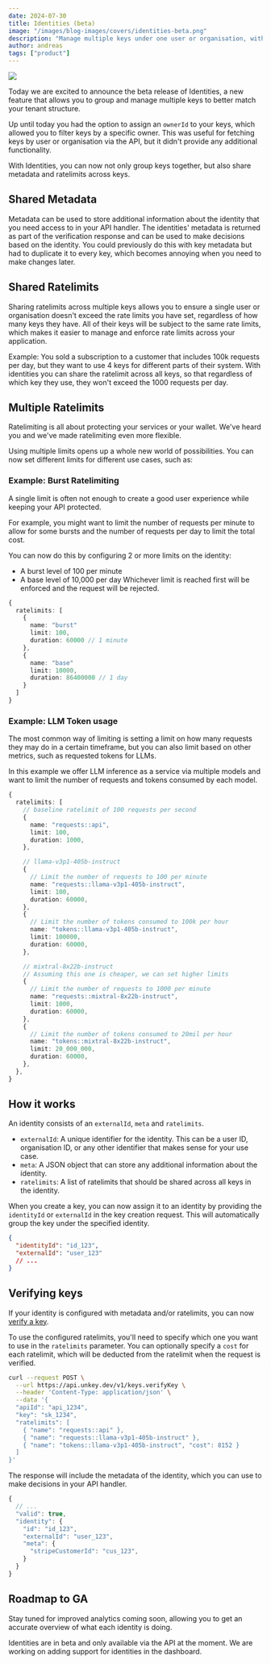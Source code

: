```yaml
---
date: 2024-07-30
title: Identities (beta)
image: "/images/blog-images/covers/identities-beta.png"
description: "Manage multiple keys under one user or organisation, with shared ratelimits and analytics."
author: andreas
tags: ["product"]
---
```


<Image src="/images/blog-images/covers/identities-beta.png"/>

Today we are excited to announce the beta release of Identities, a new feature that allows you to group and manage multiple keys to better match your tenant structure.

Up until today you had the option to assign an `ownerId` to your keys, which allowed you to filter keys by a specific owner. This was useful for fetching keys by user or organisation via the API, but it didn't provide any additional functionality.

With Identities, you can now not only group keys together, but also share metadata and ratelimits across keys.

## Shared Metadata

Metadata can be used to store additional information about the identity that you need access to in your API handler. The identities' metadata is returned as part of the verification response and can be used to make decisions based on the identity. You could previously do this with key metadata but had to duplicate it to every key, which becomes annoying when you need to make changes later.

## Shared Ratelimits

Sharing ratelimits across multiple keys allows you to ensure a single user or organisation doesn't exceed the rate limits you have set, regardless of how many keys they have. All of their keys will be subject to the same rate limits, which makes it easier to manage and enforce rate limits across your application.

Example:
You sold a subscription to a customer that includes 100k requests per day, but they want to use 4 keys for different parts of their system. With identities you can share the ratelimit across all keys, so that regardless of which key they use, they won't exceed the 1000 requests per day.



## Multiple Ratelimits

Ratelimiting is all about protecting your services or your wallet. We've heard you and we've made ratelimiting even more flexible.

Using multiple limits opens up a whole new world of possibilities. You can now set different limits for different use cases, such as:

### Example: Burst Ratelimiting

A single limit is often not enough to create a good user experience while keeping your API protected.

For example, you might want to limit the number of requests per minute to allow for some bursts and the number of requests per day to limit the total cost.

You can now do this by configuring 2 or more limits on the identity:

- A burst level of 100 per minute
- A base level of 10,000 per day
  Whichever limit is reached first will be enforced and the request will be rejected.

```typescript
{
  ratelimits: [
    {
      name: "burst"
      limit: 100,
      duration: 60000 // 1 minute
    },
    {
      name: "base"
      limit: 10000,
      duration: 86400000 // 1 day
    }
  ]
}

```

### Example: LLM Token usage

The most common way of limiting is setting a limit on how many requests they may do in a certain timeframe, but you can also limit based on other metrics, such as requested tokens for LLMs.

In this example we offer LLM inference as a service via multiple models and want to limit the number of requests and tokens consumed by each model.

```typescript
{
  ratelimits: [
    // baseline ratelimit of 100 requests per second
    {
      name: "requests::api",
      limit: 100,
      duration: 1000,
    },

    // llama-v3p1-405b-instruct
    {
      // Limit the number of requests to 100 per minute
      name: "requests::llama-v3p1-405b-instruct",
      limit: 100,
      duration: 60000,
    },
    {
      // Limit the number of tokens consumed to 100k per hour
      name: "tokens::llama-v3p1-405b-instruct",
      limit: 100000,
      duration: 60000,
    },

    // mixtral-8x22b-instruct
    // Assuming this one is cheaper, we can set higher limits
    {
      // Limit the number of requests to 1000 per minute
      name: "requests::mixtral-8x22b-instruct",
      limit: 1000,
      duration: 60000,
    },
    {
      // Limit the number of tokens consumed to 20mil per hour
      name: "tokens::mixtral-8x22b-instruct",
      limit: 20_000_000,
      duration: 60000,
    },
  },
}
```

## How it works

An identity consists of an `externalId`, `meta` and `ratelimits`.

- `externalId`: A unique identifier for the identity. This can be a user ID, organisation ID, or any other identifier that makes sense for your use case.
- `meta`: A JSON object that can store any additional information about the identity.
- `ratelimits`: A list of ratelimits that should be shared across all keys in the identity.

When you create a key, you can now assign it to an identity by providing the `identityId` or `externalId` in the key creation request. This will automatically group the key under the specified identity.

```json
{
  "identityId": "id_123",
  "externalId": "user_123"
  // ...
}
```

## Verifying keys

If your identity is configured with metadata and/or ratelimits, you can now [verify a key](https://www.unkey.com/docs/api-reference/keys/verify).

To use the configured ratelimits, you'll need to specify which one you want to use in the `ratelimits` parameter. You can optionally specify a `cost` for each ratelimit, which will be deducted from the ratelimit when the request is verified.

```bash
curl --request POST \
  --url https://api.unkey.dev/v1/keys.verifyKey \
  --header 'Content-Type: application/json' \
  --data '{
  "apiId": "api_1234",
  "key": "sk_1234",
  "ratelimits": [
    { "name": "requests::api" },
    { "name": "requests::llama-v3p1-405b-instruct" },
    { "name": "tokens::llama-v3p1-405b-instruct", "cost": 8152 }
  ]
}'
```

The response will include the metadata of the identity, which you can use to make decisions in your API handler.

```typescript
{
  // ...
  "valid": true,
  "identity": {
    "id": "id_123",
    "externalId": "user_123",
    "meta": {
      "stripeCustomerId": "cus_123",
    }
  }
}
```


## Roadmap to GA

Stay tuned for improved analytics coming soon, allowing you to get an accurate overview of what each identity is doing.

Identities are in beta and only available via the API at the moment. We are working on adding support for identities in the dashboard.